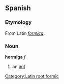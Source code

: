==Spanish==
===Etymology===
From Latin ''[[formica]]''.
===Noun===
[[Category:Latin root formīc]]
'''hormiga''' ''f''

#an [[ant]]